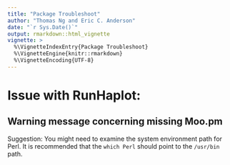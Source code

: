 ```yaml
---
title: "Package Troubleshoot"
author: "Thomas Ng and Eric C. Anderson"
date: "`r Sys.Date()`"
output: rmarkdown::html_vignette
vignette: >
  %\VignetteIndexEntry{Package Troubleshoot}
  %\VignetteEngine{knitr::rmarkdown}
  %\VignetteEncoding{UTF-8}
---
```


# Issue with RunHaplot:
## Warning message concerning missing Moo.pm
Suggestion: You might need to examine the system environment path for Perl. It is recommended that the `which Perl` should point to the `/usr/bin` path. 

